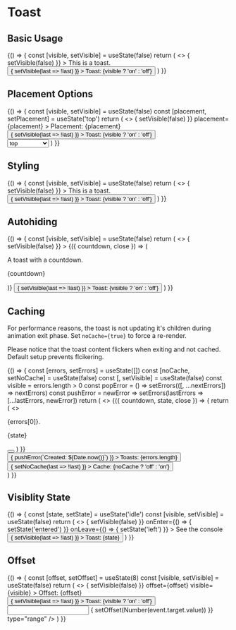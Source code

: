 

<Meta title="MDX/Toast" />

# Toast

## Basic Usage

<Canvas>
  <Story name="Basic Usage">
    {() => {
      const [visible, setVisible] = useState(false)
      return (
        <>
          <Toast
            visible={visible}
            onClose={() => {
              setVisible(false)
            }}
          >
            This is a toast.
          </Toast>
          <button
            className="yobta-button-primary"
            type="button"
            onClick={() => {
              setVisible(last => !last)
            }}
          >
            Toast: {visible ? 'on' : 'off'}
          </button>
        </>
      )
    }}
  </Story>
</Canvas>

## Placement Options

<Canvas>
  <Story name="Placement Options">
    {() => {
      const [visible, setVisible] = useState(false)
      const [placement, setPlacement] = useState('top')
      return (
        <>
          <Toast
            visible={visible}
            onClose={() => {
              setVisible(false)
            }}
            placement={placement}
          >
            Placement: {placement}
          </Toast>
          <button
            className="yobta-button-primary"
            type="button"
            onClick={() => {
              setVisible(last => !last)
            }}
          >
            Toast: {visible ? 'on' : 'off'}
          </button>
          <br />
          <select
            value={placement}
            onChange={() => {
              setPlacement(event.target.value)
            }}
          >
            <option>top</option>
            <option>top-left</option>
            <option>top-right</option>
            <option>bottom</option>
            <option>bottom-left</option>
            <option>bottom-right</option>
          </select>
        </>
      )
    }}
  </Story>
</Canvas>

## Styling

<Canvas>
  <Story name="Styling">
    {() => {
      const [visible, setVisible] = useState(false)
      return (
        <>
          <Toast
            className="yobta-error"
            visible={visible}
            onClose={() => {
              setVisible(false)
            }}
          >
            This is a toast.
          </Toast>
          <button
            className="yobta-button-primary"
            type="button"
            onClick={() => {
              setVisible(last => !last)
            }}
          >
            Toast: {visible ? 'on' : 'off'}
          </button>
        </>
      )
    }}
  </Story>
</Canvas>

## Autohiding

<Canvas>
  <Story name="Autohiding">
    {() => {
      const [visible, setVisible] = useState(false)
      return (
        <>
          <Toast
            visible={visible}
            hideAfterSeconds={9}
            onClose={() => {
              setVisible(false)
            }}
          >
            {({ countdown, close }) => (
              <div>
                <p>A toast with a countdown.</p>
                <p className="yobta-badge yobta-paper-2-inversed">
                  {countdown}
                </p>
              </div>
            )}
          </Toast>
          <button
            className="yobta-button-primary"
            type="button"
            onClick={() => {
              setVisible(last => !last)
            }}
          >
            Toast: {visible ? 'on' : 'off'}
          </button>
        </>
      )
    }}
  </Story>
</Canvas>

## Caching

For performance reasons, the toast is not updating it's children during animation exit phase. Set `noCache={true}` to force a re-render.

Please notice that the toast content flickers when exiting and not cached. Default setup prevents flcikering.

<Canvas>
  <Story name="Caching">
    {() => {
      const [errors, setErrors] = useState([])
      const [noCache, setNoCache] = useState(false)
      const [, setVisible] = useState(false)
      const visible = errors.length > 0
      const popError = () => setErrors(([, ...nextErrors]) => nextErrors)
      const pushError = newError =>
        setErrors(lastErrors => [...lastErrors, newError])
      return (
        <>
          <Toast visible={visible} noCache={noCache} onClose={popError}>
            {({ countdown, state, close }) => {
              return (
                <>
                  <div>
                    <p>{errors[0]}.</p>
                    <p className="yobta-badge yobta-paper-2-inversed">
                      {state}
                    </p>
                  </div>
                  <button
                    className="yobta-button p-0 rounded-full w-8 h-8"
                    onClick={close}
                  >
                    <Cross />
                  </button>
                </>
              )
            }}
          </Toast>
          <div className="flex gap-x-2">
            <button
              className="yobta-button-primary"
              type="button"
              onClick={() => {
                pushError(`Created: ${Date.now()}`)
              }}
            >
              Toasts: {errors.length}
            </button>
            <button
              className="yobta-button-secondary"
              type="button"
              onClick={() => {
                setNoCache(last => !last)
              }}
            >
              Cache: {noCache ? 'off' : 'on'}
            </button>
          </div>
        </>
      )
    }}
  </Story>
</Canvas>

## Visiblity State

<Canvas>
  <Story name="Visiblity State">
    {() => {
      const [state, setState] = useState('idle')
      const [visible, setVisible] = useState(false)
      return (
        <>
          <Toast
            visible={visible}
            onClose={() => {
              setVisible(false)
            }}
            onEnter={() => {
              setState('entered')
            }}
            onLeave={() => {
              setState('left')
            }}
          >
            See the console
          </Toast>
          <button
            className="yobta-button-primary"
            type="button"
            onClick={() => {
              setVisible(last => !last)
            }}
          >
            Toast: {state}
          </button>
        </>
      )
    }}
  </Story>
</Canvas>

## Offset

<Canvas>
  <Story name="Offset">
    {() => {
      const [offset, setOffset] = useState(8)
      const [visible, setVisible] = useState(false)
      return (
        <>
          <Toast
            onClose={() => {
              setVisible(false)
            }}
            offset={offset}
            visible={visible}
          >
            Offset: {offset}
          </Toast>
          <button
            className="yobta-button-primary"
            type="button"
            onClick={() => {
              setVisible(last => !last)
            }}
          >
            Toast: {visible ? 'on' : 'off'}
          </button>
          <br />
          <input
            defaultValue={offset}
            min={0}
            max={240}
            onChange={event => {
              setOffset(Number(event.target.value))
            }}
            type="range"
          />
        </>
      )
    }}
  </Story>
</Canvas>
